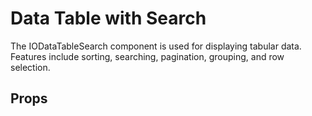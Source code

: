 
<Meta of={DataSearch} />

# Data Table with Search

The IODataTableSearch component is used for displaying tabular data. Features include sorting, searching, pagination, grouping, and row selection.

<Primary />

## Props

<Controls />
